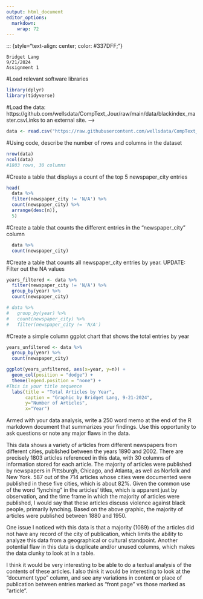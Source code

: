 ```yaml
---
output: html_document
editor_options: 
  markdown: 
    wrap: 72
---
```


::: {style="text-align: center; color: #337DFF;"}
<!-- --Your name, date and assignment  -->
```         
Bridget Lang
9/21/2024
Assignment 1
```

#Load relevant software libraries
```r
library(dplyr)
library(tidyverse)
```
#Load the data:
https://github.com/wellsdata/CompText_Jour/raw/main/data/blackindex_master.csvLinks to an external site. -->
```r
data <- read.csv("https://raw.githubusercontent.com/wellsdata/CompText_Jour/main/data/blackindex_master.csv")

```

#Using code, describe the number of rows and columns in the dataset
```r
nrow(data)
ncol(data)
#1803 rows, 30 columns
```
#Create a table that displays a count of the top 5 newspaper_city entries
```r
head(
  data %>%
  filter(newspaper_city != 'N/A') %>%
  count(newspaper_city) %>%
  arrange(desc(n)),
  5)

```
#Create a table that counts the different entries in the "newspaper_city" column
```r
  data %>%
  count(newspaper_city) 
```

#Create a table that counts all newspaper_city entries by year. UPDATE: Filter out the NA values
```r

years_filtered <- data %>%
  filter(newspaper_city != 'N/A') %>%
  group_by(year) %>%
  count(newspaper_city)

# data %>%
#   group_by(year) %>%
#   count(newspaper_city) %>%
#   filter(newspaper_city != 'N/A')
```

#Create a simple column ggplot chart that shows the total entries by year

```r

years_unfiltered <- data %>%
  group_by(year) %>%
  count(newspaper_city)

ggplot(years_unfiltered, aes(x=year, y=n)) +
  geom_col(position = "dodge") + 
  theme(legend.position = "none") +
#This is your title sequence
  labs(title = "Total Articles by Year",
       caption = "Graphic by Bridget Lang, 9-21-2024",
       y="Number of Articles",
       x="Year")


```

Armed with your data analysis, write a 250 word memo at the end of the R markdown document that summarizes your findings. Use this opportunity to ask questions or note any major flaws in the data.

This data shows a variety of articles from different newspapers from different cities, published between the years 1890 and 2002. There are precisely 1803 articles referenced in this data, with 30 columns of information stored for each article. The majority of articles were published by newspapers in Pittsburgh, Chicago, and Atlanta, as well as Norfolk and New York. 587 out of the 714 articles whose cities were documented were published in these five cities, which is about 82%. Given the common use of the word "lynching" in the articles' titles, which is apparent just by observation, and the time frame in which the majority of articles were published, I would say that these articles discuss violence against black people, primarily lynching. Based on the above graphic, the majority of articles were published between 1880 and 1950.

One issue I noticed with this data is that a majority (1089) of the articles did not have any record of the city of publication, which limits the ability to analyze this data from a geographical or cultural standpoint. Another potential flaw in this data is duplicate and/or unused columns, which makes the data clunky to look at in a table. 

I think it would be very interesting to be able to do a textual analysis of the contents of these articles. I also think it would be interesting to look at the "document type" column, and see any variations in content or place of publication between entries marked as "front page" vs those marked as "article". 
